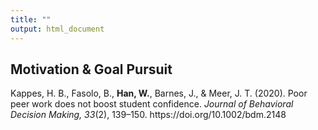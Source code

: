 ```yaml
---
title: ""
output: html_document
---
```


<link rel="stylesheet" href="styles.css" type="text/css">

## Motivation & Goal Pursuit

<div class="a"> Kappes, H. B., Fasolo, B., **Han, W.**, Barnes, J., & Meer, J. T. (2020). Poor peer work does not boost student confidence. *Journal of Behavioral Decision Making, 33*(2), 139–150. https://doi.org/10.1002/bdm.2148 </div>

